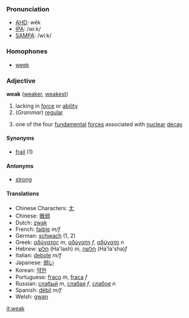 ===Pronunciation===
*[[w:AHD|AHD]]: wēk
*[[w:IPA|IPA]]: /wiːk/
*[[w:SAMPA|SAMPA]]: /wi:k/

===Homophones===
*[[week]]

===Adjective===
'''weak''' ([[weaker]], [[weakest]])

# lacking in [[force]] or [[ability]]
# (''Grammar'') [[regular]]
# {{Physics}} one of the four [[fundamental]] [[force]]s associated with [[nuclear]] [[decay]]

====Synonyms====
*[[frail]] (1)

====Antonyms====
*[[strong]]

====Translations====
*Chinese Characters: [[尢]]
*Chinese: [[微弱]]
*Dutch: [[zwak]]
*French: [[faible]] ''m/f''
*German: [[schwach]] (1, 2)
*Greek: [[αδύνατος]] ''m'', [[αδύνατη]] ''f'', [[αδύνατο]] ''n''
*Hebrew: [[חלש]] (Ha'lash) ''m'', [[חלשה]] (Ha'la'sha)''f''
*Italian: [[debole]] ''m/f''
*Japanese: [[弱い]]
*Korean: [[약한]]
*Portuguese: [[fraco]] ''m'', [[fraca]] ''f''
*Russian: [[слабый]] ''m'', [[слабая]] ''f'', [[слабое]] ''n''
*Spanish: [[débil]] ''m/f''
*Welsh: [[gwan]]

[[it:weak]]